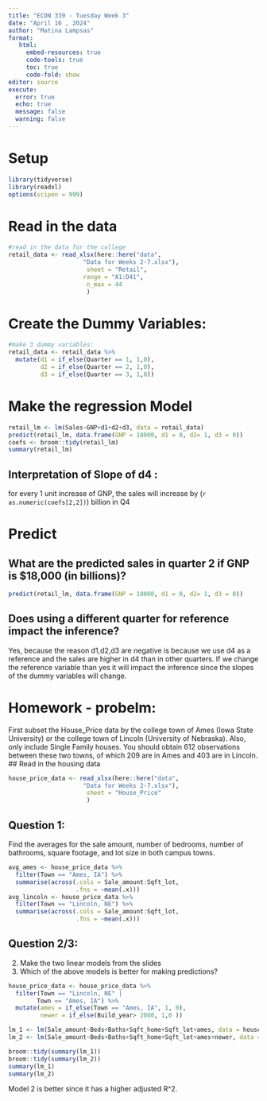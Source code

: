 ```yaml
---
title: "ECON 339 - Tuesday Week 3"
date: "April 16 , 2024"
author: "Matina Lampsas"
format: 
   html:
     embed-resources: true
     code-tools: true
     toc: true
     code-fold: show
editor: source
execute: 
  error: true
  echo: true
  message: false
  warning: false
---
```


# Setup
```r
library(tidyverse)
library(readxl)
options(scipen = 999)

```

# Read in the data
```r
#read in the data for the college 
retail_data <- read_xlsx(here::here("data",
                     "Data for Weeks 2-7.xlsx"), 
                      sheet = "Retail", 
                     range = "A1:D41",
                      n_max = 44
                      )
```

# Create the Dummy Variables: 
```r
#make 3 dummy variables: 
retail_data <- retail_data %>% 
  mutate(d1 = if_else(Quarter == 1, 1,0),
         d2 = if_else(Quarter == 2, 1,0),
         d3 = if_else(Quarter == 3, 1,0))

```

# Make the regression Model
```r
retail_lm <- lm(Sales~GNP+d1+d2+d3, data = retail_data)
predict(retail_lm, data.frame(GNP = 18000, d1 = 0, d2= 1, d3 = 0))
coefs <- broom::tidy(retail_lm)
summary(retail_lm)
```
## Interpretation of Slope of d4 :
for every 1 unit increase of GNP, the sales will increase by (`r as.numeric(coefs[2,2])`) billion in Q4


# Predict 
## What are the predicted sales in quarter 2 if GNP is $18,000 (in billions)?
```r
predict(retail_lm, data.frame(GNP = 18000, d1 = 0, d2= 1, d3 = 0))
```

## Does using a different quarter for reference impact the inference?
Yes, because the reason d1,d2,d3 are negative is because we use d4 as a reference and the sales are higher in d4 than in other quarters. If we change the reference variable than yes it will impact the inference since the slopes of the dummy variables will change. 

# Homework - probelm: 
First subset the House_Price data by the college town of Ames (Iowa State 
University) or the college town of Lincoln (University of Nebraska). Also, only include Single 
Family houses. You should obtain 612 observations between these two towns, of which 209 are 
in Ames and 403 are in Lincoln.
## Read in the housing data
```r
house_price_data <- read_xlsx(here::here("data",
                     "Data for Weeks 2-7.xlsx"), 
                      sheet = "House_Price"
                      )
```

## Question 1:
 Find the averages for the sale amount, number of bedrooms, number of bathrooms, square 
footage, and lot size in both campus towns.
```r
avg_ames <- house_price_data %>% 
  filter(Town == "Ames, IA") %>% 
  summarise(across(.cols = Sale_amount:Sqft_lot,
                   .fns = ~mean(.x)))
avg_lincoln <- house_price_data %>% 
  filter(Town == "Lincoln, NE") %>% 
  summarise(across(.cols = Sale_amount:Sqft_lot,
                   .fns = ~mean(.x)))
```
## Question 2/3: 
2. Make the two linear models from the slides
3. Which of the above models is better for making predictions?

```r
house_price_data <- house_price_data %>% 
  filter(Town == "Lincoln, NE" |
        Town == "Ames, IA") %>% 
  mutate(ames = if_else(Town == "Ames, IA", 1, 0),
         newer = if_else(Build_year> 2000, 1,0 ))

lm_1 <- lm(Sale_amount~Beds+Baths+Sqft_home+Sqft_lot+ames, data = house_price_data)
lm_2 <- lm(Sale_amount~Beds+Baths+Sqft_home+Sqft_lot+ames+newer, data = house_price_data)

broom::tidy(summary(lm_1))
broom::tidy(summary(lm_2))
summary(lm_1)
summary(lm_2)
```

Model 2 is better since it has a higher adjusted R^2. 

